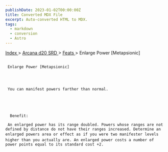 ```yaml
---
publishDate: 2023-01-02T00:00:00Z
title: Converted MDX File
excerpt: Auto-converted HTML to MDX.
tags:
  - markdown
  - conversion
  - Astro
---
```


[
Index
](-index) >
[
Arcana d20 SRD
](arcana-d20-srd-index) >
[
Feats
](arcana-d20-srd-feats-index) > Enlarge Power [Metapsionic]

##

     Enlarge Power [Metapsionic]




     You can manifest powers farther than normal.





      Benefit:

     An enlarged power has its range doubled. Powers whose ranges are not defined by distance do not have their ranges increased. Determine an enlarged powers area or effect as if you were two manifester levels higher than you actually are. An enlarged power costs a number of power points equal to its standard cost +2.

